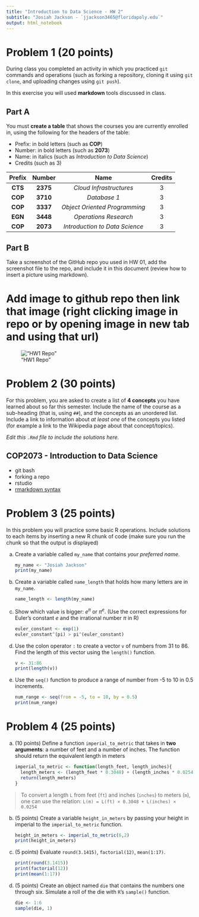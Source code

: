 ```yaml
---
title: "Introduction to Data Science - HW 2"
subtitle: "Josiah Jackson - `jjackson3465@floridapoly.edu`"
output: html_notebook
---
```


# Problem 1 (20 points)

During class you completed an activity in which you practiced `git` commands and operations (such as forking a repository, cloning it using `git clone`, and uploading changes using `git push`).

In this exercise you will used **markdown** tools discussed in class.

## Part A

You must **create a table** that shows the courses you are currently enrolled in, using the following for the headers of the table:

-   Prefix: in bold letters (such as **COP**)
-   Number: in bold letters (such as **2073**)
-   Name: in italics (such as *Introduction to Data Science*)
-   Credits (such as 3)

| Prefix  |  Number  |              Name              | Credits |
|:-------:|:--------:|:------------------------------:|:-------:|
| **CTS** | **2375** |    *Cloud Infrastructures*     |    3    |
| **COP** | **3710** |          *Database 1*          |    3    |
| **COP** | **3337** | *Object Oriented Programming*  |    3    |
| **EGN** | **3448** |     *Operations Research*      |    3    |
| **COP** | **2073** | *Introduction to Data Science* |    3    |

## Part B

Take a screenshot of the GitHub repo you used in HW 01, add the screenshot file to the repo, and include it in this document (review how to insert a picture using markdown).

# Add image to github repo then link that image (right clicking image in repo or by opening image in new tab and using that url)

!["HW1 Repo"](https://raw.githubusercontent.com/jjackson3465/Practice-Repo-FA2022/main/josiah_HW1repo.png)

# Problem 2 (30 points)

For this problem, you are asked to create a list of **4 concepts** you have learned about so far this semester. Include the name of the course as a sub-heading (that is, using `##`), and the concepts as an unordered list. Include a link to information about *at least one* of the concepts you listed (for example a link to the Wikipedia page about that concept/topics).

*Edit this `.Rmd` file to include the solutions here.*

## COP2073 - Introduction to Data Science

-   git bash
-   forking a repo
-   rstudio
-   [rmarkdown syntax](https://bookdown.org/yihui/rmarkdown/markdown-syntax.html)

# Problem 3 (25 points)

In this problem you will practice some basic R operations. Include solutions to each items by inserting a new R chunk of code (make sure you run the chunk so that the output is displayed)

(a) Create a variable called `my_name` that contains *your preferred name*.

    ```r
    my_name <- "Josiah Jackson"
    print(my_name)

    ```

(b) Create a variable called `name_length` that holds how many letters are in `my_name`.

    ```r
    name_length <- length(my_name)

    ```

(c) Show which value is bigger: $e^\pi$ or $\pi^e$. (Use the correct expressions for Euler's constant $e$ and the irrational number $\pi$ in R)

    ```r
    euler_constant <- exp(1)
    euler_constant^(pi) > pi^(euler_constant)
    ```

(d) Use the colon operator `:` to create a vector `v` of numbers from 31 to 86. Find the length of this vector using the `length()` function.

    ```r
    v <- 31:86
    print(length(v))
    ```

(e) Use the `seq()` function to produce a range of number from -5 to 10 in 0.5 increments.

    ```r
    num_range <- seq(from = -5, to = 10, by = 0.5)
    print(num_range)
    ```

# Problem 4 (25 points)

(a) (10 points) Define a function `imperial_to_metric` that takes in **two arguments**: a number of feet and a number of inches. The function should return the equivalent length in meters

    ```r
    imperial_to_metric <- function(length_feet, length_inches){
      length_meters <- (length_feet * 0.3048) + (length_inches * 0.0254)
      return(length_meters)
    }
    ```

> To convert a length `L` from feet (`ft`) and inches (`inches`) to meters (`m`), one can use the relation: `L(m) = L(ft) × 0.3048 + L(inches) × 0.0254`

(b) (5 points) Create a variable `height_in_meters` by passing your height in imperial to the `imperial_to_metric` function.

    ```r
    height_in_meters <- imperial_to_metric(6,2)
    print(height_in_meters)
    ```

(c) (5 points) Evaluate `round(3.1415)`, `factorial(12)`, `mean(1:17)`.

    ```r
    print(round(3.1415))
    print(factorial(12))
    print(mean(1:17))
    ```

(d) (5 points) Create an object named `die` that contains the numbers one through six. Simulate a roll of the die with `R`'s `sample()` function.

    ```r
    die <- 1:6
    sample(die, 1)
    ```
